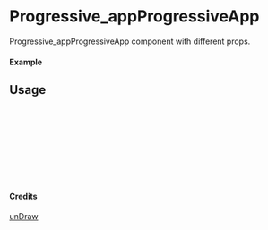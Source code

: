 
<Meta of={Progressive_appProgressiveApp} title="unDraw/Progressive_appProgressiveApp" />

# Progressive_appProgressiveApp

Progressive_appProgressiveApp component with different props.

#### Example

<Canvas of={Progressive_appProgressiveApp.Primary} />

## Usage

```ts
import { Progressive_appProgressiveApp } from "yadl-ui";

const Example = () => {
  return (
      <Progressive_appProgressiveApp />
  );
};

export default Example;
```

#### Credits
[unDraw](https://undraw.co/illustrations)
